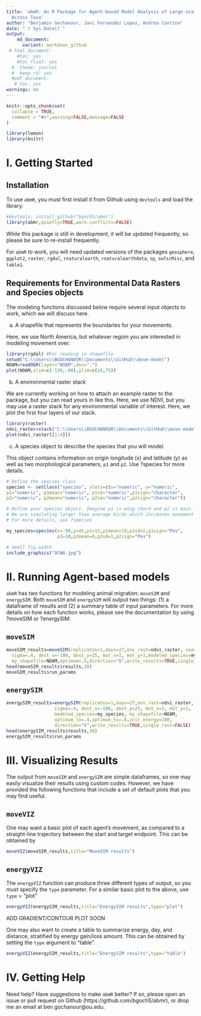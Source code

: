```yaml
---
title: 'abmR: An R Package for Agent-based Model Analysis of Large-scale Movements
  Across Taxa'
author: "Benjamin Gochanour, Javi Fernandez Lopez, Andrea Contina"
date: "`r Sys.Date()`"
output:
    md_document:
      variant: markdown_github
 # html_document:
    #toc: yes
    #toc_float: yes
  #  theme: journal
  #  keep_rd: yes
  #pdf_document:
   # toc: yes
warnings: no
---
```


```r
knitr::opts_chunk$set(
  collapse = TRUE,
  comment = "#>",warning=FALSE,message=FALSE
)
```

```r
library(lemon) 
library(knitr)
```

# I. Getting Started

## Installation

To use `abmR`, you must first install it from Github using `devtools` 
and load the library:
```r
#devtools: install_github("bgoch5/abmr")
library(abmr,quietly=TRUE,warn.conflicts=FALSE)
```
While this package is still in development, it will be updated frequently, so please
be sure to re-install frequently.

For `abmR` to work, you will need updated versions of the packages `geosphere`, `ggplot2`, `raster`, `rgdal`, `rnaturalearth`, `rnaturalearthdata`, `sp`, `swfscMisc`, and `table1`.

## Requirements for Environmental Data Rasters and Species objects

The modeling functions discussed below require several input objects to work, which
we will discuss here.

a) A shapefile that represents the boundaries for your movements.

Here, we use North America, but whatever region you are interested in modeling
movement over.
```r
library(rgdal) #For reading in shapefile
setwd("C:\\Users\\BGOCHANOUR\\Documents\\GitHub\\move-model")
NOAM=readOGR(layer="NOAM",dsn=".")
plot(NOAM,xlim=c(-130,-60),ylim=c(18,75))
```

b) A environmental raster stack

We are currently working on how to attach an example raster to the package, but you can read yours in like this. Here, we use NDVI, but
you may use a raster stack for any environmental variable of interest. Here, we plot
the first four layers of our stack.

```r
library(raster)
ndvi_raster=stack("C:\\Users\\BGOCHANOUR\\Documents\\GitHub\\move-model\\NDVI_2013.gri")
plot(ndvi_raster[[1:4]])
```

c) A species object to describe the species that you will model.

This object contains information on origin longitude (x) and latitude (y) as well
as two morphological parameters, `p1` and `p2`. Use ?species for more details.
```r
# Define the species class
species <- setClass("species", slots=c(x="numeric", y="numeric",
p1="numeric", p1mean="numeric", p1sd="numeric",p1sign="character",
p2="numeric", p2mean="numeric", p2sd="numeric",p2sign="character"))

# Define your species object. Imagine p1 is wing chord and p2 is mass.
# We are simulating larger than average birds which increases movement speed.
# For more details, use ?species

my_species=species(x=-90,y=45,p1=15,p1mean=10,p1sd=2,p1sign="Pos",
                   p2=10,p2mean=8,p2sd=1,p2sign="Pos")

```


```r
# Small fig.width
include_graphics("OCWA.jpg")
```

# II. Running Agent-based models

`abmR` has two functions for modeling animal migration: `moveSIM` and `energySIM`.
Both `moveSIM` and `energySIM` will output two things: (1) a dataframe of results and
(2) a summary table of input parameters. For more details on how each function works,
please see the documentation by using ?moveSIM or ?energySIM.

## `moveSIM`

```r
moveSIM_results=moveSIM(replicates=1,days=27,env_rast=ndvi_raster, search_radius=375,
  sigma=.4, dest_x=-100, dest_y=25, mot_x=1, mot_y=1,modeled_species=my_species,
  my_shapefile=NOAM,optimum=.5,direction="S",write_results=TRUE,single_rast=FALSE)
head(moveSIM_results$results,30)
moveSIM_results$run_params
```


## `energySIM`

```r
energySIM_results=energySIM(replicates=1,days=27,env_rast=ndvi_raster, search_radius=375,
                  sigma=.4, dest_x=-100, dest_y=25, mot_x=1, mot_y=1,
                  modeled_species=my_species, my_shapefile=NOAM,
                  optimum_lo=.4,optimum_hi=.6,init_energy=100,
                  direction="S",write_results=TRUE,single_rast=FALSE)
head(energySIM_results$results,30)
energySIM_results$run_params
```


# III. Visualizing Results

The output from `moveSIM` and `energySIM` are simple dataframes, so one may easily
visualize their results using custom codes. However, we have provided the following functions that include a set of default plots that you may find useful.

## `moveVIZ`

One may want a basic plot of each agent's movement, as compared to a straight-line
trajectory between the start and target endpoint. This can be obtained by

```r
moveVIZ(moveSIM_results,title="MoveSIM results")
```

## `energyVIZ`

The `energyVIZ` function can produce three different types of output, so you must
specify the `type` parameter. For a similar basic plot to the above, use 
`type` = "plot"

```r
energyVIZ(energySIM_results,title="EnergySIM results",type="plot")
```

ADD GRADIENT/CONTOUR PLOT SOON

One may also want to create a table to summarize energy, day, and distance, stratified
by energy gain/loss amount. This can be obtained by setting the `type` argument to
"table".

```r
energyVIZ(energySIM_results,title="EnergySIM results",type="table")
```


# IV. Getting Help

Need help? Have suggestions to make `abmR` better? If so, please open an issue or
pull request on Github (https://github.com/bgoch5/abmr), or drop me an email at ben.gochanour\@ou.edu.
